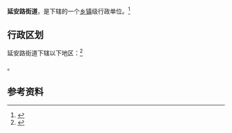 {{中国乡级行政区|65/01/02/014/000}}

'''延安路街道'''，是{{PRC admin/fullname|65/01/02/014/000|3}}下辖的一个[[乡镇|乡镇]]级行政单位。<ref>{{PRC admin/ref sgc|{{PRC admin/parent|65/01/02/014/000}}}}</ref>

== 行政区划 ==

延安路街道下辖以下地区：<ref>{{PRC admin/ref sgc|65/01/02/014/000}}</ref>

{{PRC admin/children|65/01/02/014/000}}。

== 参考资料 ==

{{reflist}}

{{行政区划小作品}}
{{PRC admin/navcat|65/01/02/014/000}}